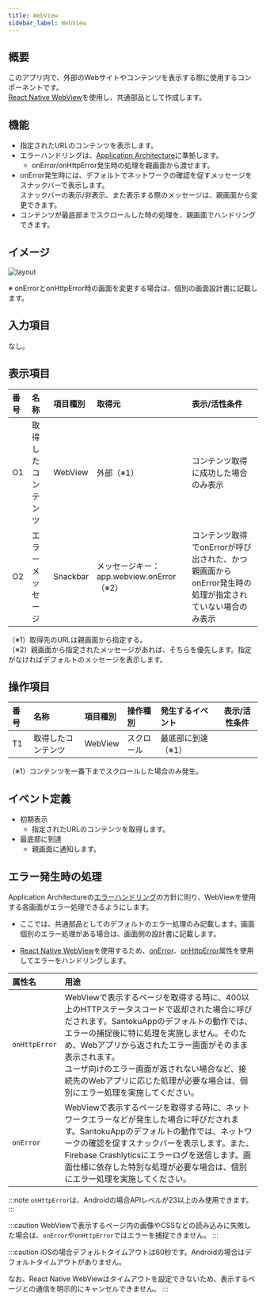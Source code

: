```yaml
---
title: WebView
sidebar_label: WebView
---
```

## 概要

このアプリ内で、外部のWebサイトやコンテンツを表示する際に使用するコンポーネントです。<br />
[React Native WebView](https://github.com/react-native-webview/react-native-webview)を使用し、共通部品として作成します。

## 機能

- 指定されたURLのコンテンツを表示します。
- エラーハンドリングは、[Application Architecture](/react-native/santoku/application-architecture/error-handling/overview.mdx)に準拠します。
  - onError/onHttpError発生時の処理を親画面から渡せます。
- onError発生時には、デフォルトでネットワークの確認を促すメッセージをスナックバーで表示します。<br />
  スナックバーの表示/非表示、また表示する際のメッセージは、親画面から変更できます。
- コンテンツが最底部までスクロールした時の処理を、親画面でハンドリングできます。

## イメージ

![layout](./layout.drawio.png)

※ onErrorとonHttpError時の画面を変更する場合は、個別の画面設計書に記載します。

## 入力項目

なし。

## 表示項目

| 番号 | 名称          | 項目種別    | 取得元               | 表示/活性条件                                 |
|:----|:--------------|:-----------|:--------------------|:--------------------------------------------|
| O1  | 取得したコンテンツ   | WebView    | 外部（※1）          | コンテンツ取得に成功した場合のみ表示             |
| O2  | エラーメッセージ | Snackbar  | メッセージキー：app.webview.onError（※2） | コンテンツ取得でonErrorが呼び出された、かつ親画面からonError発生時の処理が指定されていない場合のみ表示 |
（※1）取得先のURLは親画面から指定する。<br />
（※2）親画面から指定されたメッセージがあれば、そちらを優先します。指定がなければデフォルトのメッセージを表示します。

## 操作項目

| 番号 | 名称        | 項目種別    | 操作種別   | 発生するイベント   | 表示/活性条件                               |
|:----|:------------|:-----------|:----------|:----------------|-------------------------------------------|
| T1  | 取得したコンテンツ | WebView    | スクロール | 最底部に到達（※1）  |                                           |
（※1）コンテンツを一番下までスクロールした場合のみ発生。

## イベント定義

- 初期表示
  - 指定されたURLのコンテンツを取得します。
- 最底部に到達
  - 親画面に通知します。

## エラー発生時の処理

Application Architectureの[エラーハンドリング](/react-native/santoku/application-architecture/error-handling/overview.mdx)の方針に則り、WebViewを使用する各画面がエラー処理できるようにします。

- ここでは、共通部品としてのデフォルトのエラー処理のみ記載します。画面個別のエラー処理がある場合は、画面側の設計書に記載します。

- [React Native WebView](https://github.com/react-native-webview/react-native-webview)を使用するため、[onError](https://github.com/react-native-webview/react-native-webview/blob/master/docs/Reference.md#onerror)、[onHttpError](https://github.com/react-native-webview/react-native-webview/blob/master/docs/Reference.md#onhttperror)属性を使用してエラーをハンドリングします。

| 属性名             | 用途                               |
| :---------------- | :-------------------------------- |
| `onHttpError`     | WebViewで表示するページを取得する時に、400以上のHTTPステータスコードで返却された場合に呼びだされます。SantokuAppのデフォルトの動作では、エラーの捕捉後に特に処理を実施しません。そのため、Webアプリから返されたエラー画面がそのまま表示されます。<br/>ユーザ向けのエラー画面が返されない場合など、接続先のWebアプリに応じた処理が必要な場合は、個別にエラー処理を実施してください。 |
| `onError`         | WebViewで表示するページを取得する時に、ネットワークエラーなどが発生した場合に呼びだされます。SantokuAppのデフォルトの動作では、ネットワークの確認を促すスナックバーを表示します。また、Firebase Crashlyticsにエラーログを送信します。画面仕様に依存した特別な処理が必要な場合は、個別にエラー処理を実施してください。 |

:::note
`onHttpError`は、Androidの場合APIレベルが23以上のみ使用できます。
:::

:::caution
WebViewで表示するページ内の画像やCSSなどの読み込みに失敗した場合は、`onError`や`onHttpError`ではエラーを捕捉できません。
:::

:::caution
iOSの場合デフォルトタイムアウトは60秒です。Androidの場合はデフォルトタイムアウトがありません。

なお、React Native WebViewはタイムアウトを設定できないため、表示するページとの通信を明示的にキャンセルできません。
:::
